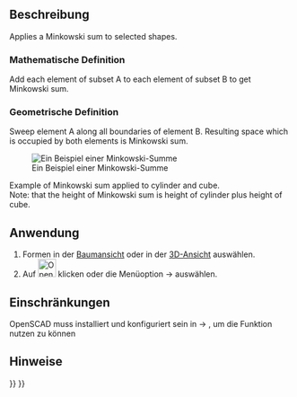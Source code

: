 <languages/>

{{Docnav
|[[OpenSCAD_Hull/de|Hülle]]
|
|[[OpenSCAD_Workbench/de|OpenSCAD]]
|IconL=OpenSCAD_Hull.svg
|IconR=
|IconC=Workbench_OpenSCAD.svg
}}

{{GuiCommand/de
|Name=OpenSCAD Minkowski
|Name/de=OpenSCAD Minkowski
|MenuLocation=OpenSCAD → Minkowski sum
‎||Workbenches=[[OpenSCAD_Workbench/de|OpenSCAD]]
}}

<span id="Description"></span>
==Beschreibung==

Applies a Minkowski sum to selected shapes.

<span id="Mathematical_Definition"></span>
===Mathematische Definition===

Add each element of subset A to each element of subset B to get Minkowski sum.

<span id="Geometrical_Definition"></span>
===Geometrische Definition===

Sweep element A along all boundaries of element B. Resulting space which is occupied by both elements is Minkowski sum.

[[Image:Minkowski_example.jpg|Ein Beispiel einer Minkowski-Summe]]

Example of Minkowski sum applied to cylinder and cube.<br>
Note: that the height of Minkowski sum is height of cylinder plus height of cube.

<span id="Usage"></span>
==Anwendung==

# Formen in der [[Tree_view/de|Baumansicht]] oder in der [[3D_view/de|3D-Ansicht]] auswählen.
# Auf [[Image:OpenSCAD_Minkowski.svg|32px]] klicken oder die Menüoption {{KEY|OpenSCAD}} → {{KEY|[[Image:OpenSCAD_Minkowski.svg|32px]] Minkowski sum}} auswählen.

<span id="Limitations"></span>
==Einschränkungen==

OpenSCAD muss installiert und konfiguriert sein in {{KEY|Bearbeiten}}  → {{KEY|Einstellungen}}, um die Funktion nutzen zu können

<span id="Notes"></span>
==Hinweise==


{{Docnav
|[[OpenSCAD_Hull/de|Hülle]]
|
|[[OpenSCAD_Workbench/de|OpenSCAD]]
|IconL=OpenSCAD_Hull.svg
|IconR=
|IconC=Workbench_OpenSCAD.svg
}}

{{OpenSCAD_Tools_navi{{#translation:}}}}
{{Userdocnavi{{#translation:}}}}